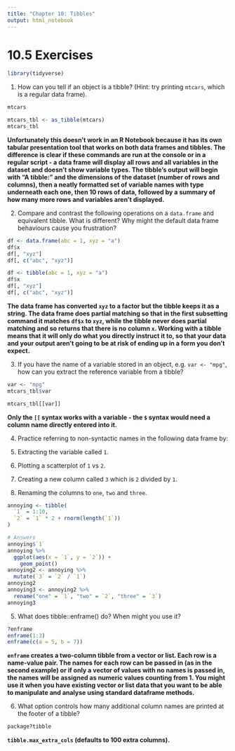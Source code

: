 ```yaml
---
title: "Chapter 10: Tibbles"
output: html_notebook
---
```


# 10.5 Exercises

```r
library(tidyverse)
```

1. How can you tell if an object is a tibble? (Hint: try printing `mtcars`, which is a regular data frame).

```r
mtcars
```

```r
mtcars_tbl <- as_tibble(mtcars)
mtcars_tbl
```

**Unfortunately this doesn't work in an R Notebook because it has its own tabular presentation tool that works on both data frames and tibbles. The difference is clear if these commands are run at the console or in a regular script - a data frame will display all rows and all variables in the dataset and doesn't show variable types. The tibble's output will begin with "A tibble:" and the dimensions of the dataset (number of rows and columns), then a neatly formatted set of variable names with type underneath each one, then 10 rows of data, followed by a summary of how many more rows and variables aren't displayed.**

2. Compare and contrast the following operations on a `data.frame` and equivalent tibble. What is different? Why might the default data frame behaviours cause you frustration?

```r
df <- data.frame(abc = 1, xyz = "a")
df$x
df[, "xyz"]
df[, c("abc", "xyz")]
```

```r
df <- tibble(abc = 1, xyz = "a")
df$x
df[, "xyz"]
df[, c("abc", "xyz")]
```

**The data frame has converted `xyz` to a factor but the tibble keeps it as a string. The data frame does partial matching so that in the first subsetting command it matches `df$x` to `xyz`, while the tibble never does partial matching and so returns that there is no column `x`. Working with a tibble means that it will only do what you directly instruct it to, so that your data and your output aren't going to be at risk of ending up in a form you don't expect.**

3. If you have the name of a variable stored in an object, e.g. `var <- "mpg"`, how can you extract the reference variable from a tibble?

```r
var <- "mpg"
mtcars_tbl$var
```

```r
mtcars_tbl[[var]]
```

**Only the `[[` syntax works with a variable - the `$` syntax would need a column name directly entered into it.**

4. Practice referring to non-syntactic names in the following data frame by:

  1. Extracting the variable called `1`.

  2. Plotting a scatterplot of `1` vs `2`.

  3. Creating a new column called `3` which is `2` divided by `1`.

  4. Renaming the columns to `one`, `two` and `three`.

```r
annoying <- tibble(
  `1` = 1:10,
  `2` = `1` * 2 + rnorm(length(`1`))
)

# Answers
annoying$`1`
annoying %>%
  ggplot(aes(x = `1`, y = `2`)) +
    geom_point()
annoying2 <- annoying %>%
  mutate(`3` = `2` / `1`)
annoying2
annoying3 <- annoying2 %>%
  rename("one" = `1`, "two" = `2`, "three" = `3`)
annoying3
```

5. What does tibble::enframe() do? When might you use it?

```r
?enframe
enframe(1:3)
enframe(c(a = 5, b = 7))
```

**`enframe` creates a two-column tibble from a vector or list. Each row is a name-value pair. The names for each row can be passed in (as in the second example) or if only a vector of values with no names is passed in, the names will be assigned as numeric values counting from 1. You might use it when you have existing vector or list data that you want to be able to manipulate and analyse using standard dataframe methods.**

6. What option controls how many additional column names are printed at the footer of a tibble?

```r
package?tibble
```

**`tibble.max_extra_cols` (defaults to 100 extra columns).**
